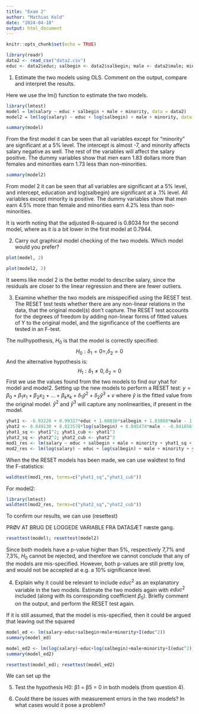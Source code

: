 ```yaml
---
title: "Exam 2"
author: "Mathias Kold"
date: "2024-04-18"
output: html_document
---
```


```r
knitr::opts_chunk$set(echo = TRUE)
```

```r
library(readr)
data2 <- read_csv("data2.csv")
educ <- data2$educ; salbegin <- data2$salbegin; male <- data2$male; minority <- data2$minority; salary <- data2$salary
```


1. Estimate the two models using OLS. Comment on the output, compare and interpret the results.

Here we use the lm() function to estimate the two models. 
```r
library(lmtest)
model = lm(salary ~ educ + salbegin + male + minority, data = data2)
model2 = lm(log(salary) ~ educ + log(salbegin) + male + minority, data = data2)
```

```r
summary(model)
```
From the first model it can be seen that all variables except for "minority" are significant at a 5% level. The intercept is almost -7, and minority affects salary negative as well. The rest of the variables will affect the salary positive.
The dummy variables show that men earn 1.83 dollars more than females and minorities earn 1.73 less than non-minorities.

```r
summary(model2)
```
From model 2 it can be seen that all variables are significant at a 5% level, and intercept, education and log(salbegin) are significant at a .1% level.
All variables except minority is positive. 
The dummy variables show that men earn 4.5% more than female and minorities earn 4.2% less than non-minorities.

It is worth noting that the adjusted R-squared is 0.8034 for the second model, where as it is a bit lower in the first model at 0.7944.

2. Carry out graphical model checking of the two models. Which model would you prefer?
```r
plot(model, 2)
```

```r
plot(model2, 2)
```
It seems like model 2 is the better model to describe salary, since the residuals are closer to the linear regression and there are fewer outliers.


3. Examine whether the two models are misspecified using the RESET test.
The RESET test tests whether there are any non-linear relations in the data, that the original model(s) don't capture. The RESET test accounts for the degrees of freedom by adding non-linear forms of fitted values of Y to the original model, and the significance of the coeffients are tested in an F-test.

The nullhypothesis, $H_0$ is that the model is correctly specified:
$$H_0:\delta_1=0=,\delta_2=0$$
And the alternative hypothesis is:
$$H_1:\delta_1\neq0,\delta_2=0$$
First we use the values found from the two models to find our yhat for model and model2.
Setting up the new models to perform a RESET test:
$y=\beta_0+\beta_1x_1+\beta_2x_2+...+\beta_kx_k+\delta_1\hat{y}^2+\delta_2\hat{y}^3+v$
where $\hat{y}$ is the fitted value from the original model. $\hat{y}^2$ and $\hat{y}^3$ will capture any nonlinearities, if present in the model.
```r
yhat1 <- -6.93228 + 0.99327*educ + 1.60816*salbegin + 1.83088*male - 1.72539*minority
yhat2 <- 0.849130 + 0.023578*log(salbegin) + 0.045474*male - -0.041856*minority
yhat1_sq <- yhat1^2; yhat1_cub <- yhat1^3
yhat2_sq <- yhat2^2; yhat2_cub <- yhat2^3
mod1_res <- lm(salary ~ educ + salbegin + male + minority + yhat1_sq + yhat1_cub)
mod2_res <- lm(log(salary) ~ educ + log(salbegin) + male + minority + yhat2_sq + yhat2_cub)
```

When the the RESET models has been made, we can use waldtest to find the F-statistics: 
```r
waldtest(mod1_res, terms=c("yhat1_sq","yhat1_cub"))
```
For model2:
```r
library(lmtest)
waldtest(mod2_res, terms=c("yhat2_sq","yhat2_cub"))
```

To confirm our results, we can use (resettest)

PRØV AT BRUG DE LOGGEDE VARIABLE FRA DATASÆT næste gang.
```r
resettest(model); resettest(model2)
```
Since both models have a p-value higher than 5%, respectively 7,7% and 7,3%, $H_0$ cannot be rejected, and therefore we cannot conclude that any of the models are mis-specified. However, both p-values are still pretty low, and would not be accepted at e.g. a 10% significance level.


4. Explain why it could be relevant to include $educ^2$ as an explanatory variable in the two models. Estimate the two models again with $educ^2$ included (along with its corresponding coefficient $β_5$). Briefly comment on the output, and perform the RESET test again.

If it is still assumed, that the model is mis-specified, then it could be argued that leaving out the squared 

```r
model_ed <- lm(salary~educ+salbegin+male+minority+I(educ^2))
summary(model_ed)
```

```r
model_ed2 <- lm(log(salary)~educ+log(salbegin)+male+minority+I(educ^2))
summary(model_ed2)
```

```r
resettest(model_ed); resettest(model_ed2)
```

We can set up the 

5. Test the hypothesis H0: β1 = β5 = 0 in both models (from question 4).



6. Could there be issues with measurement errors in the two models? In what cases would it pose a problem?


